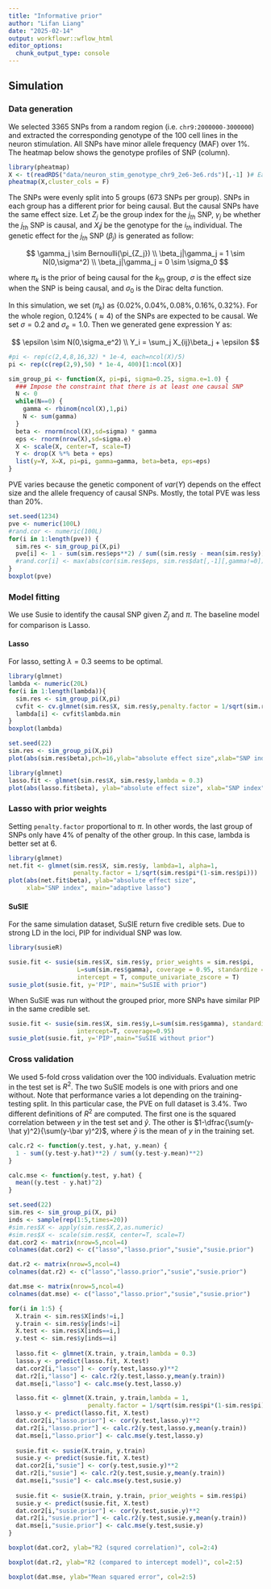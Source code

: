 ```yaml
---
title: "Informative prior"
author: "Lifan Liang"
date: "2025-02-14"
output: workflowr::wflow_html
editor_options:
  chunk_output_type: console
---
```


## Simulation

### Data generation

We selected 3365 SNPs from a random region (i.e. `chr9:2000000-3000000`) and extracted the corresponding genotype of the 100 cell lines in the neuron stimulation. All SNPs have minor allele frequency (MAF) over 1%. The heatmap below shows the genotype profiles of SNP (column).

```r
library(pheatmap)
X <- t(readRDS("data/neuron_stim_genotype_chr9_2e6-3e6.rds")[,-1] )# Each row is a cell line
pheatmap(X,cluster_cols = F)
```



The SNPs were evenly split into 5 groups (673 SNPs per group). SNPs in each group has a different prior for being causal. But the causal SNPs have the same effect size. Let $Z_j$ be the group index for the $j_{th}$ SNP, $\gamma_j$ be whether the $j_{th}$ SNP is causal, and $X_ij$ be the genotype for the $i_{th}$ individual. The genetic effect for the $j_{th}$ SNP ($\beta_j$) is generated as follow:

$$
\gamma_j \sim Bernoulli(\pi_{Z_j})
\\
\beta_j|\gamma_j = 1 \sim N(0,\sigma^2)
\\
\beta_j|\gamma_j = 0 \sim \sigma_0
$$

where $\pi_k$ is the prior of being causal for the $k_{th}$ group, $\sigma$ is the effect size when the SNP is being causal, and $\sigma_0$ is the Dirac delta function.

In this simulation, we set ($\pi_k$) as $\{0.02\%, 0.04\%,0.08\%,0.16\%,0.32\%\}$. For the whole region, 0.124% ($\approx 4$) of the SNPs are expected to be causal. We set $\sigma=0.2$ and $\sigma_e=1.0$. Then we generated gene expression Y as:

$$
\epsilon \sim N(0,\sigma_e^2)
\\
Y_i = \sum_j X_{ij}\beta_j + \epsilon
$$

```r
#pi <- rep(c(2,4,8,16,32) * 1e-4, each=ncol(X)/5)
pi <- rep(c(rep(2,9),50) * 1e-4, 400)[1:ncol(X)]

sim_group_pi <- function(X, pi=pi, sigma=0.25, sigma.e=1.0) {
  ### Impose the constraint that there is at least one causal SNP
  N <- 0
  while(N==0) {
    gamma <- rbinom(ncol(X),1,pi)
    N <- sum(gamma)
  }
  beta <- rnorm(ncol(X),sd=sigma) * gamma
  eps <- rnorm(nrow(X),sd=sigma.e)
  X <- scale(X, center=T, scale=T)
  Y <- drop(X %*% beta + eps)
  list(y=Y, X=X, pi=pi, gamma=gamma, beta=beta, eps=eps)
}

```

PVE varies because the genetic component of $var(Y)$ depends on the effect size and the allele frequency of causal SNPs. Mostly, the total PVE was less than 20%.

```r
set.seed(1234)
pve <- numeric(100L)
#rand.cor <- numeric(100L)
for(i in 1:length(pve)) {
  sim.res <- sim_group_pi(X,pi)
  pve[i] <- 1 - sum(sim.res$eps**2) / sum((sim.res$y - mean(sim.res$y))**2)
  #rand.cor[i] <- max(abs(cor(sim.res$eps, sim.res$dat[,-1][,gamma!=0])))
}
boxplot(pve)
```


### Model fitting

We use Susie to identify the causal SNP given $Z_j$ and $\pi$. The baseline model for comparison is Lasso.

#### Lasso

For lasso, setting $\lambda=0.3$ seems to be optimal.

```r
library(glmnet)
lambda <- numeric(20L)
for(i in 1:length(lambda)){
  sim.res <- sim_group_pi(X,pi)
  cvfit <- cv.glmnet(sim.res$X, sim.res$y,penalty.factor = 1/sqrt(sim.res$pi*(1-sim.res$pi)))
  lambda[i] <- cvfit$lambda.min
}
boxplot(lambda)

```


```r
set.seed(22)
sim.res <- sim_group_pi(X,pi)
plot(abs(sim.res$beta),pch=16,ylab="absolute effect size",xlab="SNP index", main="Oracle")
```


```r
library(glmnet)
lasso.fit <- glmnet(sim.res$X, sim.res$y,lambda = 0.3)
plot(abs(lasso.fit$beta), ylab="absolute effect size", xlab="SNP index", main="Lasso")
```


### Lasso with prior weights

Setting `penalty.factor` proportional to $\pi$. In other words, the last group of SNPs only have 4% of penalty of the other group. In this case, lambda is better set at 6.

```r
library(glmnet)
net.fit <- glmnet(sim.res$X, sim.res$y, lambda=1, alpha=1,
                  penalty.factor = 1/sqrt(sim.res$pi*(1-sim.res$pi)))
plot(abs(net.fit$beta), ylab="absolute effect size", 
     xlab="SNP index", main="adaptive lasso")
```



#### SuSIE

For the same simulation dataset, SuSIE return five credible sets. Due to strong LD in the loci, PIP for individual SNP was low. 

```r
library(susieR)

susie.fit <- susie(sim.res$X, sim.res$y, prior_weights = sim.res$pi,
                   L=sum(sim.res$gamma), coverage = 0.95, standardize = F,
                   intercept = T, compute_univariate_zscore = T)
susie_plot(susie.fit, y='PIP', main="SuSIE with prior")
```

When SuSIE was run without the grouped prior, more SNPs have similar PIP in the same credible set.

```r
susie.fit <- susie(sim.res$X, sim.res$y,L=sum(sim.res$gamma), standardize = F,
                   intercept=T, coverage=0.95)
susie_plot(susie.fit, y='PIP',main="SuSIE without prior")
```

### Cross validation

We used 5-fold cross validation over the 100 individuals. Evaluation metric in the test set is $R^2$. The two SuSIE models is one with priors and one without. Note that performance varies a lot depending on the training-testing split. In this particular case, the PVE on full dataset is 3.4%. Two different definitions of $R^2$ are computed. The first one is the squared correlation between $y$ in the test set and $\hat y$. The other is $1-\dfrac{\sum(y-\hat y)^2}{\sum(y-\bar y)^2}$, where $\bar y$ is the mean of $y$ in the training set.

```r
calc.r2 <- function(y.test, y.hat, y.mean) {
  1 - sum((y.test-y.hat)**2) / sum((y.test-y.mean)**2)
}
```

```r
calc.mse <- function(y.test, y.hat) {
  mean((y.test - y.hat)^2)
}
```


```r
set.seed(22)
sim.res <- sim_group_pi(X, pi)
inds <- sample(rep(1:5,times=20))
#sim.res$X <- apply(sim.res$X,2,as.numeric)
#sim.res$X <- scale(sim.res$X, center=T, scale=T)
dat.cor2 <- matrix(nrow=5,ncol=4)
colnames(dat.cor2) <- c("lasso","lasso.prior","susie","susie.prior")

dat.r2 <- matrix(nrow=5,ncol=4)
colnames(dat.r2) <- c("lasso","lasso.prior","susie","susie.prior")

dat.mse <- matrix(nrow=5,ncol=4)
colnames(dat.mse) <- c("lasso","lasso.prior","susie","susie.prior")

for(i in 1:5) {
  X.train <- sim.res$X[inds!=i,]
  y.train <- sim.res$y[inds!=i]
  X.test <- sim.res$X[inds==i,]
  y.test <- sim.res$y[inds==i]
  
  lasso.fit <- glmnet(X.train, y.train,lambda = 0.3)
  lasso.y <- predict(lasso.fit, X.test)
  dat.cor2[i,"lasso"] <- cor(y.test,lasso.y)**2
  dat.r2[i,"lasso"] <- calc.r2(y.test,lasso.y,mean(y.train))
  dat.mse[i,"lasso"] <- calc.mse(y.test,lasso.y)

  lasso.fit <- glmnet(X.train, y.train,lambda = 1,
                      penalty.factor = 1/sqrt(sim.res$pi*(1-sim.res$pi)))
  lasso.y <- predict(lasso.fit, X.test)
  dat.cor2[i,"lasso.prior"] <- cor(y.test,lasso.y)**2
  dat.r2[i,"lasso.prior"] <- calc.r2(y.test,lasso.y,mean(y.train))
  dat.mse[i,"lasso.prior"] <- calc.mse(y.test,lasso.y)
  
  susie.fit <- susie(X.train, y.train)
  susie.y <- predict(susie.fit, X.test)
  dat.cor2[i,"susie"] <- cor(y.test,susie.y)**2
  dat.r2[i,"susie"] <- calc.r2(y.test,susie.y,mean(y.train))
  dat.mse[i,"susie"] <- calc.mse(y.test,susie.y)
  
  susie.fit <- susie(X.train, y.train, prior_weights = sim.res$pi)
  susie.y <- predict(susie.fit, X.test)
  dat.cor2[i,"susie.prior"] <- cor(y.test,susie.y)**2
  dat.r2[i,"susie.prior"] <- calc.r2(y.test,susie.y,mean(y.train))
  dat.mse[i,"susie.prior"] <- calc.mse(y.test,susie.y)
}

boxplot(dat.cor2, ylab="R2 (squred correlation)", col=2:4)
```

```r
boxplot(dat.r2, ylab="R2 (compared to intercept model)", col=2:5)
```


```r
boxplot(dat.mse, ylab="Mean squared error", col=2:5)
```



